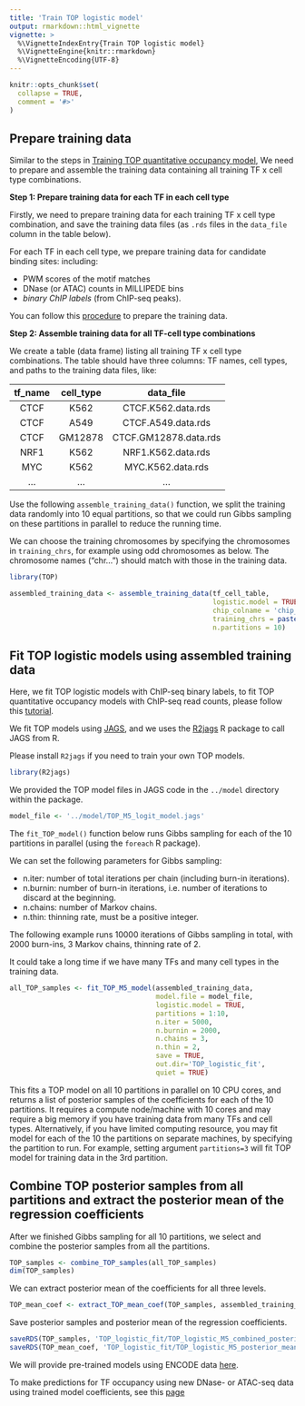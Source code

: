 ```yaml
---
title: 'Train TOP logistic model'
output: rmarkdown::html_vignette
vignette: >
  %\VignetteIndexEntry{Train TOP logistic model}
  %\VignetteEngine{knitr::rmarkdown}
  %\VignetteEncoding{UTF-8}
---
```


```r
knitr::opts_chunk$set(
  collapse = TRUE,
  comment = '#>'
)
```

Prepare training data
---------------------

Similar to the steps in [Training TOP quantitative occupancy model](train_TOP_model.html),
We need to prepare and assemble the training data containing all training 
TF x cell type combinations. 

**Step 1: Prepare training data for each TF in each cell type**

Firstly, we need to prepare training data
for each training TF x cell type combination, and 
save the training data files 
(as `.rds` files in the `data_file` column in the table below).

For each TF in each cell type, 
we prepare training data for candidate binding sites:
including: 

- PWM scores of the motif matches
- DNase (or ATAC) counts in MILLIPEDE bins
- *binary ChIP labels* (from ChIP-seq peaks).

You can follow this [procedure](data_preparation.html) to prepare the training data.

**Step 2: Assemble training data for all TF-cell type combinations**

We create a table (data frame) listing all training TF x cell type 
combinations. The table should have three columns:
TF names, cell types, and paths to the training data files, like:

|   tf_name    |   cell_type   |        data_file         |
|:------------:|:-------------:|:------------------------:|
|     CTCF     |     K562      |   CTCF.K562.data.rds     |
|     CTCF     |     A549      |   CTCF.A549.data.rds     |
|     CTCF     |    GM12878    |   CTCF.GM12878.data.rds  |
|     NRF1     |     K562      |   NRF1.K562.data.rds     |
|     MYC      |     K562      |   MYC.K562.data.rds      |
|     ...      |     ...       |   ...                    |


Use the following `assemble_training_data()` function, 
we split the training data randomly into 10 equal partitions, 
so that we could run Gibbs sampling on these partitions in parallel to
reduce the running time. 

We can choose the training chromosomes by specifying the chromosomes in 
`training_chrs`, for example using odd chromosomes as below.
The chromosome names ("chr...") should match with those in the training data.

```r
library(TOP)
```

```r
assembled_training_data <- assemble_training_data(tf_cell_table,
                                                  logistic.model = TRUE, # use logistic model
                                                  chip_colname = 'chip_label', # name of the column with ChIP labels in training data
                                                  training_chrs = paste0('chr', seq(1,21,2)), 
                                                  n.partitions = 10)
```

Fit TOP logistic models using assembled training data
--------------------------------------------------------

Here, we fit TOP logistic models with ChIP-seq binary labels, 
to fit TOP quantitative occupancy models with ChIP-seq read counts, 
please follow this [tutorial](train_TOP_model.htmll).

We fit TOP models using [JAGS](https://mcmc-jags.sourceforge.io), 
and we uses the [R2jags](https://cran.r-project.org/web/packages/R2jags/) 
R package to call JAGS from R.

Please install `R2jags` if you need to train your own TOP models. 
```r
library(R2jags)
```

We provided the TOP model files in JAGS code 
in the `../model` directory within the package. 
```r
model_file <- '../model/TOP_M5_logit_model.jags'
```

The `fit_TOP_model()` function below runs Gibbs sampling for each of the 10 partitions 
in parallel (using the `foreach` R package). 

We can set the following parameters for Gibbs sampling: 

- n.iter: number of total iterations per chain (including burn-in iterations).
- n.burnin: number of burn-in iterations, i.e. number of iterations to discard at the beginning.
- n.chains: number of Markov chains.
- n.thin: thinning rate, must be a positive integer.

The following example runs 10000 iterations of Gibbs sampling in total, 
with 2000 burn-ins, 3 Markov chains, thinning rate of 2.

It could take a long time if we have many TFs and many cell types
in the training data.

```r
all_TOP_samples <- fit_TOP_M5_model(assembled_training_data, 
                                    model.file = model_file,
                                    logistic.model = TRUE,
                                    partitions = 1:10,
                                    n.iter = 5000, 
                                    n.burnin = 2000,
                                    n.chains = 3,
                                    n.thin = 2,
                                    save = TRUE,
                                    out.dir='TOP_logistic_fit',
                                    quiet = TRUE)
```

This fits a TOP model on all 10 partitions in parallel on 10 CPU cores, 
and returns a list of posterior samples of the coefficients 
for each of the 10 partitions.
It requires a compute node/machine with 10 cores and 
may require a big memory if you have training data from 
many TFs and cell types. 
Alternatively, if you have limited computing resource, 
you may fit model for each of the 10
the partitions on separate machines, by
specifying the partition to run. 
For example, setting argument `partitions=3` 
will fit TOP model for training data in the 3rd partition.  

Combine TOP posterior samples from all partitions and extract the posterior mean of the regression coefficients
----------------------------------------------------------------------------------------------------------------

After we finished Gibbs sampling for all 10 partitions, 
we select and combine the posterior samples from all the partitions.
```r
TOP_samples <- combine_TOP_samples(all_TOP_samples)
dim(TOP_samples)
```

We can extract posterior mean of the coefficients for all three levels.
```r
TOP_mean_coef <- extract_TOP_mean_coef(TOP_samples, assembled_training_data)
```

Save posterior samples and posterior mean of the regression coefficients.
```r
saveRDS(TOP_samples, 'TOP_logistic_fit/TOP_logistic_M5_combined_posterior_samples.rds')
saveRDS(TOP_mean_coef, 'TOP_logistic_fit/TOP_logistic_M5_posterior_mean_coef.rds')
```

We will provide pre-trained models using ENCODE data
[here](https://users.cs.duke.edu/~amink/software/).

To make predictions for TF occupancy using new DNase- or ATAC-seq data 
using trained model coefficients,
see this [page](predict_TF_occupancy_with_trained_model.html)


